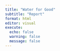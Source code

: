 ```yaml
---
title: "Water for Good"
subtitle: "Report"
format: html
editor: visual
execute:
  echo: false 
  warning: false
  message: false
---
```

